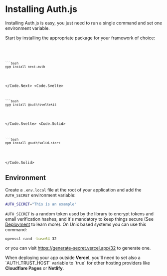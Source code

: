 
# Installing Auth.js

Installing Auth.js is easy, you just need to run a single command and set one environment variable.

Start by installing the appropriate package for your framework of choice:

<Code>
  <Code.Next>
    
    ```bash
    npm install next-auth
    ```

  </Code.Next>
  <Code.Svelte>
  
    ```bash
    npm install @auth/sveltekit
    ```
  </Code.Svelte>
  <Code.Solid>
  
    ```bash
    npm install @auth/solid-start
    ```
  
  </Code.Solid>
</Code>

## Environment

Create a `.env.local` file at the root of your application and add the `AUTH_SECRET` environment variable:

```bash filename=".env.local"
AUTH_SECRET="This is an example"
```

`AUTH_SECRET` is a random token used by the library to encrypt tokens and email verification hashes, and it's mandatory to keep things secure (See [Deployment](/deployment) to learn more). On Unix based systems you can use this command:

```bash
openssl rand -base64 32
```

or you can visit https://generate-secret.vercel.app/32 to generate one.

<Callout type="warning">
  When deploying your app outside <strong>Vercel</strong>, you'll need to set
  also a `AUTH_TRUST_HOST` variable to `true` for other hosting providers like
  <strong>Cloudflare Pages</strong> or <strong>Netlify</strong>.
</Callout>
